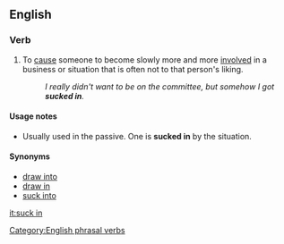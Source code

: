 ==English==

===Verb===
{{infl|en|verb|to [[suck]] [[in]]}}

# To [[cause]] someone to become slowly more and more [[involved]] in a business or situation that is often not to that person's liking.
#: ''I really didn't want to be on the committee, but somehow I got '''sucked in'''.''

====Usage notes====
* Usually used in the passive. One is '''sucked in''' by the situation.

====Synonyms====
* [[draw into]]
* [[draw in]]
* [[suck into]]

[[Category:English phrasal verbs]]

[[it:suck in]]